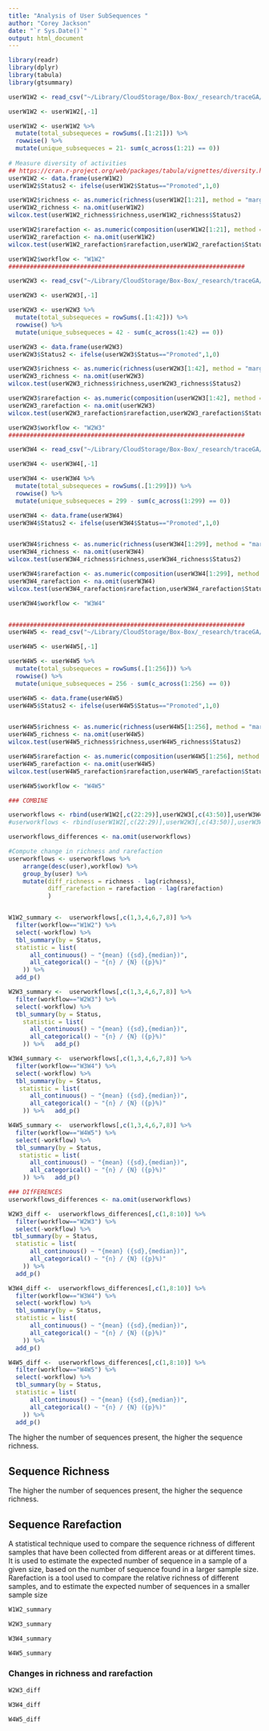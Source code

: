 ```yaml
---
title: "Analysis of User SubSequences "
author: "Corey Jackson"
date: "`r Sys.Date()`"
output: html_document
---
```


```r
library(readr)
library(dplyr)
library(tabula)
library(gtsummary)

userW1W2 <- read_csv("~/Library/CloudStorage/Box-Box/_research/traceGA/motif[collab]/data/SequenceBetweenLevels/W1W2/Subsequences_Count_W1W2.csv")

userW1W2 <- userW1W2[,-1]

userW1W2 <- userW1W2 %>%
  mutate(total_subsequeces = rowSums(.[1:21])) %>%
  rowwise() %>% 
  mutate(unique_subsequeces = 21- sum(c_across(1:21) == 0))
  
# Measure diversity of activities 
## https://cran.r-project.org/web/packages/tabula/vignettes/diversity.html 
userW1W2 <- data.frame(userW1W2)
userW1W2$Status2 <- ifelse(userW1W2$Status=="Promoted",1,0)

userW1W2$richness <- as.numeric(richness(userW1W2[1:21], method = "margalef")) 
userW1W2_richness <- na.omit(userW1W2) 
wilcox.test(userW1W2_richness$richness,userW1W2_richness$Status2)

userW1W2$rarefaction <- as.numeric(composition(userW1W2[1:21], method = "chao1")) 
userW1W2_rarefaction <- na.omit(userW1W2) 
wilcox.test(userW1W2_rarefaction$rarefaction,userW1W2_rarefaction$Status2)

userW1W2$workflow <- "W1W2"
##################################################################

userW2W3 <- read_csv("~/Library/CloudStorage/Box-Box/_research/traceGA/motif[collab]/data/SequenceBetweenLevels/W2W3/Subsequences_Count_W2W3.csv")

userW2W3 <- userW2W3[,-1]

userW2W3 <- userW2W3 %>%
  mutate(total_subsequeces = rowSums(.[1:42])) %>%
  rowwise() %>% 
  mutate(unique_subsequeces = 42 - sum(c_across(1:42) == 0))

userW2W3 <- data.frame(userW2W3)
userW2W3$Status2 <- ifelse(userW2W3$Status=="Promoted",1,0)

userW2W3$richness <- as.numeric(richness(userW2W3[1:42], method = "margalef")) 
userW2W3_richness <- na.omit(userW2W3) 
wilcox.test(userW2W3_richness$richness,userW2W3_richness$Status2)

userW2W3$rarefaction <- as.numeric(composition(userW2W3[1:42], method = "chao1")) 
userW2W3_rarefaction <- na.omit(userW2W3) 
wilcox.test(userW2W3_rarefaction$rarefaction,userW2W3_rarefaction$Status2)

userW2W3$workflow <- "W2W3"
##################################################################

userW3W4 <- read_csv("~/Library/CloudStorage/Box-Box/_research/traceGA/motif[collab]/data/SequenceBetweenLevels/W3W4/Subsequences_Count_W3W4.csv")

userW3W4 <- userW3W4[,-1]

userW3W4 <- userW3W4 %>%
  mutate(total_subsequeces = rowSums(.[1:299])) %>%
  rowwise() %>% 
  mutate(unique_subsequeces = 299 - sum(c_across(1:299) == 0))

userW3W4 <- data.frame(userW3W4)
userW3W4$Status2 <- ifelse(userW3W4$Status=="Promoted",1,0)


userW3W4$richness <- as.numeric(richness(userW3W4[1:299], method = "margalef")) 
userW3W4_richness <- na.omit(userW3W4) 
wilcox.test(userW3W4_richness$richness,userW3W4_richness$Status2)

userW3W4$rarefaction <- as.numeric(composition(userW3W4[1:299], method = "chao1")) 
userW3W4_rarefaction <- na.omit(userW3W4) 
wilcox.test(userW3W4_rarefaction$rarefaction,userW3W4_rarefaction$Status2)

userW3W4$workflow <- "W3W4"


##################################################################
userW4W5 <- read_csv("~/Library/CloudStorage/Box-Box/_research/traceGA/motif[collab]/data/SequenceBetweenLevels/W4W5/Pt2_Threshold/Subsequences_Count_W4W5.csv")

userW4W5 <- userW4W5[,-1]

userW4W5 <- userW4W5 %>%
  mutate(total_subsequeces = rowSums(.[1:256])) %>%
  rowwise() %>%
  mutate(unique_subsequeces = 256 - sum(c_across(1:256) == 0))

userW4W5 <- data.frame(userW4W5)
userW4W5$Status2 <- ifelse(userW4W5$Status=="Promoted",1,0)


userW4W5$richness <- as.numeric(richness(userW4W5[1:256], method = "margalef"))
userW4W5_richness <- na.omit(userW4W5)
wilcox.test(userW4W5_richness$richness,userW4W5_richness$Status2)

userW4W5$rarefaction <- as.numeric(composition(userW4W5[1:256], method = "chao1"))
userW4W5_rarefaction <- na.omit(userW4W5)
wilcox.test(userW4W5_rarefaction$rarefaction,userW4W5_rarefaction$Status2)

userW4W5$workflow <- "W4W5"

### COMBINE

userworkflows <- rbind(userW1W2[,c(22:29)],userW2W3[,c(43:50)],userW3W4[,c(300:307)],userW4W5[257:264])
#userworkflows <- rbind(userW1W2[,c(22:29)],userW2W3[,c(43:50)],userW3W4[,c(300:307)])

userworkflows_differences <- na.omit(userworkflows)

#Compute change in richness and rarefaction
userworkflows <- userworkflows %>%
    arrange(desc(user),workflow) %>%
    group_by(user) %>%
    mutate(diff_richness = richness - lag(richness),
           diff_rarefaction = rarefaction - lag(rarefaction)
           )


W1W2_summary <-  userworkflows[,c(1,3,4,6,7,8)] %>%
  filter(workflow=="W1W2") %>%
  select(-workflow) %>%
  tbl_summary(by = Status, 
  statistic = list(
      all_continuous() ~ "{mean} ({sd},{median})",
      all_categorical() ~ "{n} / {N} ({p}%)"
    )) %>% 
  add_p()

W2W3_summary <-  userworkflows[,c(1,3,4,6,7,8)] %>%
  filter(workflow=="W2W3") %>%
  select(-workflow) %>%
  tbl_summary(by = Status, 
    statistic = list(
      all_continuous() ~ "{mean} ({sd},{median})",
      all_categorical() ~ "{n} / {N} ({p}%)"
    )) %>%   add_p()

W3W4_summary <-  userworkflows[,c(1,3,4,6,7,8)] %>%
  filter(workflow=="W3W4") %>%
  select(-workflow) %>%
  tbl_summary(by = Status, 
   statistic = list(
      all_continuous() ~ "{mean} ({sd},{median})",
      all_categorical() ~ "{n} / {N} ({p}%)"
    )) %>%   add_p()

W4W5_summary <-  userworkflows[,c(1,3,4,6,7,8)] %>%
  filter(workflow=="W4W5") %>%
  select(-workflow) %>%
  tbl_summary(by = Status,
   statistic = list(
      all_continuous() ~ "{mean} ({sd},{median})",
      all_categorical() ~ "{n} / {N} ({p}%)"
    )) %>%   add_p()

### DIfFERENCES
userworkflows_differences <- na.omit(userworkflows)

W2W3_diff <-  userworkflows_differences[,c(1,8:10)] %>%
  filter(workflow=="W2W3") %>%
  select(-workflow) %>%
 tbl_summary(by = Status, 
  statistic = list(
      all_continuous() ~ "{mean} ({sd},{median})",
      all_categorical() ~ "{n} / {N} ({p}%)"
    )) %>%  
  add_p()

W3W4_diff <-  userworkflows_differences[,c(1,8:10)] %>%
  filter(workflow=="W3W4") %>%
  select(-workflow) %>%
  tbl_summary(by = Status, 
  statistic = list(
      all_continuous() ~ "{mean} ({sd},{median})",
      all_categorical() ~ "{n} / {N} ({p}%)"
    )) %>%
  add_p()

W4W5_diff <-  userworkflows_differences[,c(1,8:10)] %>%
  filter(workflow=="W4W5") %>%
  select(-workflow) %>%
  tbl_summary(by = Status,
  statistic = list(
      all_continuous() ~ "{mean} ({sd},{median})",
      all_categorical() ~ "{n} / {N} ({p}%)"
    )) %>%
  add_p()
```

The higher the number of sequences present, the higher the sequence richness.

## Sequence Richness

The higher the number of sequences present, the higher the sequence richness.

## Sequence Rarefaction

A statistical technique used to compare the sequence richness of different samples that have been collected from different areas or at different times. It is used to estimate the expected number of sequence in a sample of a given size, based on the number of sequence found in a larger sample size. Rarefaction is a tool used to compare the relative richness of different samples, and to estimate the expected number of sequences in a smaller sample size

```r
W1W2_summary

W2W3_summary

W3W4_summary

W4W5_summary
```

### Changes in richness and rarefaction

```r
W2W3_diff

W3W4_diff

W4W5_diff

```

